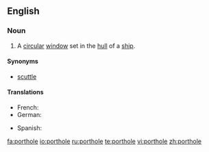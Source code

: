 ==English==

===Noun===
{{en-noun}}

# A [[circular]] [[window]] set in the [[hull]] of a [[ship]].

====Synonyms====
*[[scuttle]]

====Translations====
{{trans-top|circular window}}
* French: {{t+|fr|hublot|m}}
* German: {{t+|de|Bullauge|n}}
{{trans-mid}}
* Spanish: {{t-|es|tronera|f}}
{{trans-bottom}}

[[fa:porthole]]
[[io:porthole]]
[[ru:porthole]]
[[te:porthole]]
[[vi:porthole]]
[[zh:porthole]]